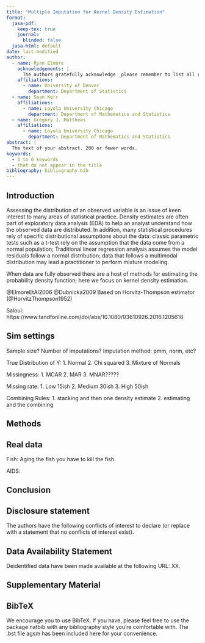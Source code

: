 ```yaml
---
title: "Multiple Imputation for Kernel Density Estimation"
format:
  jasa-pdf:
    keep-tex: true  
    journal:
      blinded: false
  jasa-html: default
date: last-modified
author:
  - name: Ryan Elmore
    acknowledgements: | 
      The authors gratefully acknowledge _please remember to list all relevant funding sources in the non-anonymized (unblinded) version_.
    affiliations:
      - name: University of Denver
        department: Department of Statistics
  - name: Sean Kerr
    affiliations:
      - name: Loyola University Chicago
        department: Department of Mathematics and Statistics
  - name: Gregory J. Matthews
    affiliations:
      - name: Loyola University Chicago
        department: Department of Mathematics and Statistics
abstract: |
  The text of your abstract. 200 or fewer words.
keywords:
  - 3 to 6 keywords
  - that do not appear in the title
bibliography: bibliography.bib  
---
```


## Introduction {#sec-intro}

Assessing the distribution of an observed variable is an issue of keen interest to many areas of statistical practice. Density estimates are often part of exploratory data analysis (EDA) to help an analyst understand how the observed data are distributed. In addition, many statistical procedures rely of specific distributional assumptions about the data: classic parametric tests such as a t-test rely on the assumption that the data come from a normal population; Traditional linear regression analysis assumes the model residuals follow a normal distribution; data that follows a multimodal distribution may lead a practitioner to perform mixture modeling.

When data are fully observed there are a host of methods for estimating the probability density function; here we focus on kernel density estimation.

<!-- Note to self: What about qq plots in the presence of missing data.  You can use density estimation as a regression diagnostic.  What about other regression diagnostics like a qq plot?  -->

@ElmoreEtAl2006 @Dubnicka2009 Based on Horvitz-Thompson estimator (@HorvitzThompson1952)

Saloui: https://www.tandfonline.com/doi/abs/10.1080/03610926.2016.1205618

## Sim settings {#sec-sim}

Sample size?
Number of imputations?
Imputation method: pmm, norm, etc?

True Distribution of Y: 
1. Normal
2. Chi squared
3. Mixture of Normals

Missingness: 
1. MCAR
2. MAR
3. MNAR?????

Missing rate: 
1. Low 15ish
2. Medium 30ish
3. High 50ish

Combining Rules: 
1. stacking and then one density estimate
2. estimating and the combining 











## Methods {#sec-meth}

## Real data
Fish: 
Aging the fish you have to kill the fish. 


AIDS: 

## Conclusion {#sec-conc}

## Disclosure statement

The authors have the following conflicts of interest to declare (or replace with a statement that no conflicts of interest exist).

## Data Availability Statement

Deidentified data have been made available at the following URL: XX.

## Supplementary Material {.supplementary}

## BibTeX

We encourage you to use BibTeX. If you have, please feel free to use the package natbib with any bibliography style you're comfortable with. The .bst file agsm has been included here for your convenience.
